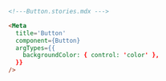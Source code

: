 ```md
<!---Button.stories.mdx --->

<Meta
  title='Button'
  component={Button}
  argTypes={{
    backgroundColor: { control: 'color' },
  }}
/>
```
